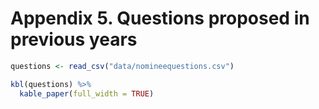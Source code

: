 # Appendix 5. Questions proposed in previous years

```r
questions <- read_csv("data/nomineequestions.csv")
```

```r
kbl(questions) %>%
  kable_paper(full_width = TRUE)
```

